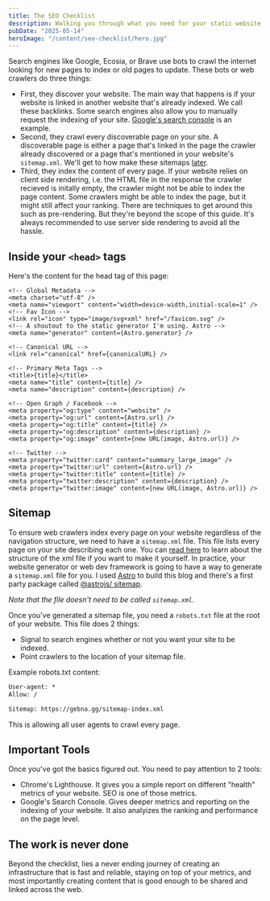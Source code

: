 ```yaml
---
title: The SEO Checklist
description: Walking you through what you need for your static website to be SEO friendly
pubDate: "2025-05-14"
heroImage: "/content/seo-checklist/hero.jpg"
---
```


Search engines like Google, Ecosia, or Brave use bots to crawl the internet looking for new pages to index or old pages to update. These bots or web crawlers do three things:

- First, they discover your website. The main way that happens is if your website is linked in another website that's already indexed. We call these backlinks. Some search engines also allow you to manually request the indexing of your site. [Google's search console](https://developers.google.com/search/docs/monitor-debug/search-console-start) is an example.
- Second, they crawl every discoverable page on your site. A discoverable page is either a page that's linked in the page the crawler already discovered or a page that's mentioned in your website's `sitemap.xml`. We'll get to how make these sitemaps [later](#sitemap).
- Third, they index the content of every page. If your website relies on client side rendering, i.e. the HTML file in the response the crawler recieved is initally empty, the crawler might not be able to index the page content. Some crawlers might be able to index the page, but it might still affect your ranking. There are techniques to get around this such as pre-rendering. But they're beyond the scope of this guide. It's always recommended to use server side rendering to avoid all the hassle.

## Inside your `<head>` tags

Here's the content for the head tag of this page:

```astro
<!-- Global Metadata -->
<meta charset="utf-8" />
<meta name="viewport" content="width=device-width,initial-scale=1" />
<!-- Fav Icon -->
<link rel="icon" type="image/svg+xml" href="/favicon.svg" />
<!-- A shoutout to the static generator I'm using. Astro -->
<meta name="generator" content={Astro.generator} />

<!-- Canonical URL -->
<link rel="canonical" href={canonicalURL} />

<!-- Primary Meta Tags -->
<title>{title}</title>
<meta name="title" content={title} />
<meta name="description" content={description} />

<!-- Open Graph / Facebook -->
<meta property="og:type" content="website" />
<meta property="og:url" content={Astro.url} />
<meta property="og:title" content={title} />
<meta property="og:description" content={description} />
<meta property="og:image" content={new URL(image, Astro.url)} />

<!-- Twitter -->
<meta property="twitter:card" content="summary_large_image" />
<meta property="twitter:url" content={Astro.url} />
<meta property="twitter:title" content={title} />
<meta property="twitter:description" content={description} />
<meta property="twitter:image" content={new URL(image, Astro.url)} />
```

## Sitemap

To ensure web crawlers index every page on your website regardless of the navigation structure, we need to have a `sitemap.xml` file. This file lists every page on your site describing each one. You can [read here](https://developers.google.com/search/docs/crawling-indexing/sitemaps/build-sitemap#xml) to learn about the structure of the xml file if you want to make it yourself. In practice, your website generator or web dev framework is going to have a way to generate a `sitemap.xml` file for you.
I used [Astro](https://astro.build/) to build this blog and there's a first party package called [@astrojs/
sitemap](https://docs.astro.build/en/guides/integrations-guide/sitemap/).

_Note that the file doesn't need to be called `sitemap.xml`._

Once you've generated a sitemap file, you need a `robots.txt` file at the root of your website. This file does 2 things:

- Signal to search engines whether or not you want your site to be indexed.
- Point crawlers to the location of your sitemap file.

Example robots.txt content:

```txt
User-agent: *
Allow: /

Sitemap: https://gebna.gg/sitemap-index.xml
```

This is allowing all user agents to crawl every page.

## Important Tools

Once you've got the basics figured out. You need to pay attention to 2 tools:

- Chrome's Lighthouse. It gives you a simple report on different "health" metrics of your website. SEO is one of those metrics.
- Google's Search Console. Gives deeper metrics and reporting on the indexing of your website. It also analyizes the ranking and performance on the page level.

## The work is never done

Beyond the checklist, lies a never ending journey of creating an infrastructure that is fast and reliable, staying on top of your metrics, and most importantly creating content that is good enough to be shared and linked across the web.
